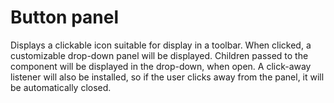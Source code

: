 
<Meta of={ComponentStories} />

# Button panel

Displays a clickable icon suitable for display in a toolbar. When clicked, a customizable drop-down panel will be displayed.
Children passed to the component will be displayed in the drop-down, when open. A click-away listener will also be installed,
so if the user clicks away from the panel, it will be automatically closed.

<Source />
<Primary />
<Controls />
<Stories />
